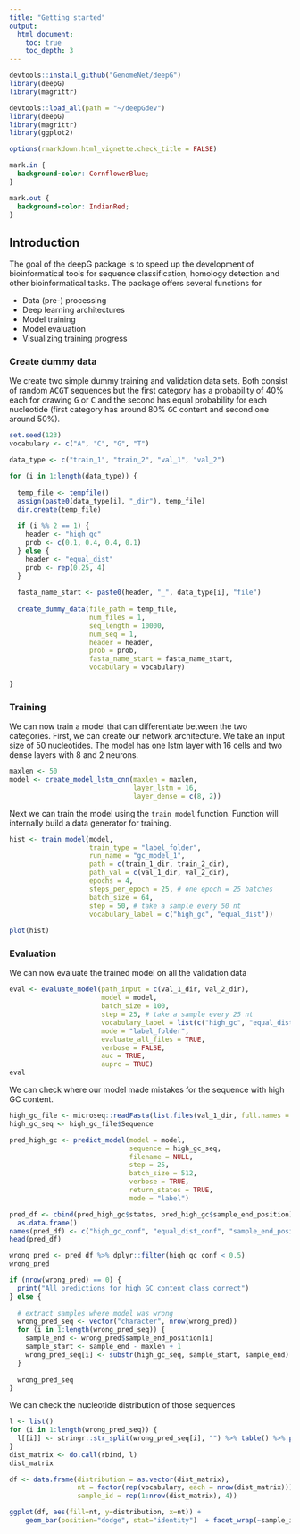 ```yaml
---
title: "Getting started"
output:
  html_document:
    toc: true
    toc_depth: 3
---
```


```r
devtools::install_github("GenomeNet/deepG")
library(deepG)
library(magrittr)
```

```r
devtools::load_all(path = "~/deepGdev")
library(deepG)
library(magrittr)
library(ggplot2)
```
```r
options(rmarkdown.html_vignette.check_title = FALSE)
```

```css
mark.in {
  background-color: CornflowerBlue;
}

mark.out {
  background-color: IndianRed;
}

```

## Introduction 

The goal of the deepG package is to speed up the development of bioinformatical tools for sequence classification, homology detection and other bioinformatical tasks. 
The package offers several functions for

+ Data (pre-) processing
+ Deep learning architectures
+ Model training 
+ Model evaluation
+ Visualizing training progress


### Create dummy data

We create two simple dummy training and validation data sets. Both consist of random <tt>ACGT</tt> sequences but the first category has 
a probability of 40% each for drawing <tt>G</tt> or <tt>C</tt> and the second has equal probability for each nucleotide (first category has around 80% <tt>GC</tt> content and second one around 50%).   

```r
set.seed(123)
vocabulary <- c("A", "C", "G", "T")

data_type <- c("train_1", "train_2", "val_1", "val_2")

for (i in 1:length(data_type)) {
  
  temp_file <- tempfile()
  assign(paste0(data_type[i], "_dir"), temp_file)
  dir.create(temp_file)
  
  if (i %% 2 == 1) {
    header <- "high_gc"
    prob <- c(0.1, 0.4, 0.4, 0.1)
  } else {
    header <- "equal_dist"
    prob <- rep(0.25, 4)
  }
  
  fasta_name_start <- paste0(header, "_", data_type[i], "file")
  
  create_dummy_data(file_path = temp_file,
                    num_files = 1,
                    seq_length = 10000, 
                    num_seq = 1,
                    header = header,
                    prob = prob,
                    fasta_name_start = fasta_name_start,
                    vocabulary = vocabulary)
  
}
```

### Training

We can now train a model that can differentiate between the two categories. First, we can create our network architecture. We take an input size of 50 nucleotides. The model has one lstm layer with 16 cells and two dense layers with 8 and 2 neurons.

```r
maxlen <- 50
model <- create_model_lstm_cnn(maxlen = maxlen,
                               layer_lstm = 16,
                               layer_dense = c(8, 2))
```

Next we can train the model using the `train_model` function. Function will internally build a data generator for training. 

```r
hist <- train_model(model,
                    train_type = "label_folder",
                    run_name = "gc_model_1",
                    path = c(train_1_dir, train_2_dir),
                    path_val = c(val_1_dir, val_2_dir),
                    epochs = 4,
                    steps_per_epoch = 25, # one epoch = 25 batches
                    batch_size = 64,
                    step = 50, # take a sample every 50 nt
                    vocabulary_label = c("high_gc", "equal_dist"))
                    
plot(hist)
```

### Evaluation 

We can now evaluate the trained model on all the validation data

```r
eval <- evaluate_model(path_input = c(val_1_dir, val_2_dir),
                       model = model,
                       batch_size = 100,
                       step = 25, # take a sample every 25 nt 
                       vocabulary_label = list(c("high_gc", "equal_dist")),
                       mode = "label_folder",
                       evaluate_all_files = TRUE,
                       verbose = FALSE,
                       auc = TRUE,
                       auprc = TRUE)
eval
```

We can check where our model made mistakes for the sequence with high GC content.

```r
high_gc_file <- microseq::readFasta(list.files(val_1_dir, full.names = TRUE)[1])
high_gc_seq <- high_gc_file$Sequence

pred_high_gc <- predict_model(model = model, 
                              sequence = high_gc_seq,
                              filename = NULL, 
                              step = 25,
                              batch_size = 512,
                              verbose = TRUE,
                              return_states = TRUE,
                              mode = "label")

pred_df <- cbind(pred_high_gc$states, pred_high_gc$sample_end_position) %>% 
  as.data.frame()
names(pred_df) <- c("high_gc_conf", "equal_dist_conf", "sample_end_position")
head(pred_df)

wrong_pred <- pred_df %>% dplyr::filter(high_gc_conf < 0.5)
wrong_pred

if (nrow(wrong_pred) == 0) {
  print("All predictions for high GC content class correct")
} else {
  
  # extract samples where model was wrong
  wrong_pred_seq <- vector("character", nrow(wrong_pred))
  for (i in 1:length(wrong_pred_seq)) {
    sample_end <- wrong_pred$sample_end_position[i]
    sample_start <- sample_end - maxlen + 1
    wrong_pred_seq[i] <- substr(high_gc_seq, sample_start, sample_end)
  }
  
  wrong_pred_seq
}
```

We can check the nucleotide distribution of those sequences

```r
l <- list()
for (i in 1:length(wrong_pred_seq)) {
  l[[i]] <- stringr::str_split(wrong_pred_seq[i], "") %>% table() %>% prop.table() %>% t() %>% as.matrix()
}
dist_matrix <- do.call(rbind, l)
dist_matrix

df <- data.frame(distribution = as.vector(dist_matrix),
                 nt = factor(rep(vocabulary, each = nrow(dist_matrix))),
                 sample_id = rep(1:nrow(dist_matrix), 4))

ggplot(df, aes(fill=nt, y=distribution, x=nt)) + 
    geom_bar(position="dodge", stat="identity")  + facet_wrap(~sample_id)
```
  
